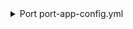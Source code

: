 <details>

<summary> Port port-app-config.yml </summary>

```yaml showLineNumbers
resources:
  - kind: repository
    selector:
      query: "true" # JQ boolean query. If evaluated to false - skip syncing the object.
    port:
      entity:
        mappings:
          identifier: ".name" # The Entity identifier will be the repository name.
          title: ".name"
          blueprint: '"githubService"'
          properties:
            readme: file://README.md
            url: .html_url
            defaultBranch: .default_branch
  - kind: issue
    selector:
      query: ".pull_request == null" # JQ boolean query. If evaluated to false - skip syncing the object.
    port:
      entity:
        mappings:
          identifier: ".repo + (.id|tostring)"
          title: ".title"
          blueprint: '"githubIssue"'
          properties:
            creator: ".user.login"
            assignees: "[.assignees[].login]"
            labels: "[.labels[].name]"
            status: ".state"
            createdAt: ".created_at"
            closedAt: ".closed_at"
            updatedAt: ".updated_at"
            description: ".body"
            issueNumber: ".number"
            link: ".html_url"
          relations:
            repository: ".repo"
```

</details>
